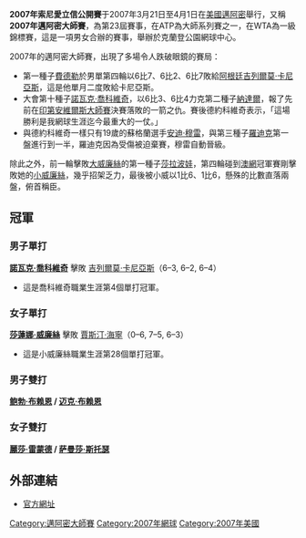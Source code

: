 {{TennisEventInfo|2007|索尼愛立信公開賽|
| date=3月21日–4月1日
| edition=23屆
| category=[[ATP世界巡迴賽大師1000賽|大師系列賽]]（ATP）<br />[[一級錦標賽|一級錦標賽]]（WTA）
| location=[[克蘭登公園網球中心|克蘭登公園網球中心]]，[[佛羅里達|佛羅里達]]，[[邁阿密|邁阿密]]，[[美國|美國]]
| champms= {{flagicon|SRB}} [[諾瓦克·喬科維奇|諾瓦克·喬科維奇]]
| champws= {{flagicon|USA}} [[莎蓮娜·威廉絲|莎蓮娜·威廉絲]]
| champmd= {{flagicon|USA}} [[鲍勃·布赖恩|鲍勃·布赖恩]] / {{flagicon|USA}} [[迈克·布赖恩|迈克·布赖恩]]
| champwd= {{flagicon|USA}} [[麗莎·雷蒙德|麗莎·雷蒙德]] / {{flagicon|AUS}} [[萨曼莎·斯托瑟|萨曼莎·斯托瑟]]
}}

'''2007年索尼愛立信公開賽'''于2007年3月21日至4月1日在[[美國|美國]][[邁阿密|邁阿密]]舉行，又稱'''2007年邁阿密大師賽'''，為第23屆賽事，在ATP為大師系列賽之一，在WTA為一級錦標賽，這是一項男女合辦的賽事，舉辦於克蘭登公園網球中心。

2007年的邁阿密大師賽，出現了多場令人跌破眼鏡的賽局：
* 第一種子[[費德勒|費德勒]]於男單第四輪以6比7、6比2、6比7敗給[[阿根廷|阿根廷]][[吉列爾莫·卡尼亞斯|吉列爾莫·卡尼亞斯]]，這是他單月二度敗給卡尼亞斯。
* 大會第十種子[[諾瓦克·喬科維奇|諾瓦克·喬科維奇]]，以6比3、6比4力克第二種子[[納達爾|納達爾]]，報了先前在[[印第安維爾斯大師賽|印第安維爾斯大師賽]]決賽落敗的一箭之仇。賽後德約科維奇表示，「這場勝利是我網球生涯迄今最重大的一仗。」
* 與德約科維奇一樣只有19歲的蘇格蘭選手[[安迪·穆雷|安迪·穆雷]]，與第三種子[[羅迪克|羅迪克]]第一盤進行到一半，羅迪克因為受傷被迫棄賽，穆雷自動晉級。

除此之外，前一輪擊敗[[大威廉絲|大威廉絲]]的第一種子[[莎拉波娃|莎拉波娃]]，第四輪碰到[[澳網|澳網]]冠軍賽剛擊敗她的[[小威廉絲|小威廉絲]]，幾乎招架乏力，最後被小威以1比6、1比6，懸殊的比數直落兩盤，俯首稱臣。

==冠軍==
===男子單打===
{{main|2007年索尼愛立信公開賽男子單打比賽}}
'''{{flagicon|SRB}} [[諾瓦克·喬科維奇|諾瓦克·喬科維奇]]''' 擊敗 {{flagicon|ARG}} [[吉列爾莫·卡尼亞斯|吉列爾莫·卡尼亞斯]]（6–3, 6–2, 6–4）
*這是喬科維奇職業生涯第4個單打冠軍。

===女子單打===
{{main|2007年索尼愛立信公開賽女子單打比賽}}
'''{{flagicon|USA}} [[莎蓮娜·威廉絲|莎蓮娜·威廉絲]]''' 擊敗 {{flagicon|BEL}} [[賈斯汀·海寧|賈斯汀·海寧]]（0–6, 7–5, 6–3）
*這是小威廉絲職業生涯第28個單打冠軍。

===男子雙打===
{{main|2007年索尼愛立信公開賽男子雙打比賽}}
'''{{flagicon|USA}} [[鲍勃·布赖恩|鲍勃·布赖恩]] / {{flagicon|USA}} [[迈克·布赖恩|迈克·布赖恩]]'''

===女子雙打===
{{main|2007年索尼愛立信公開賽女子雙打比賽}}
'''{{flagicon|USA}} [[麗莎·雷蒙德|麗莎·雷蒙德]] / {{flagicon|AUS}} [[萨曼莎·斯托瑟|萨曼莎·斯托瑟]]'''

==外部連結==
* [https://web.archive.org/web/20090228094315/http://www.sonyericssonopen.com/1/en/home/default.asp 官方網址]

{{邁阿密大師賽}}

[[Category:邁阿密大師賽|Category:邁阿密大師賽]]
[[Category:2007年網球|Category:2007年網球]]
[[Category:2007年美國|Category:2007年美國]]